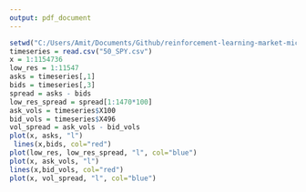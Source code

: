 ```yaml
---
output: pdf_document
---
```


```r
setwd("C:/Users/Amit/Documents/Github/reinforcement-learning-market-microstructure/data")
timeseries = read.csv("50_SPY.csv")
x = 1:1154736
low_res = 1:11547
asks = timeseries[,1]
bids = timeseries[,3]
spread = asks - bids
low_res_spread = spread[1:1470*100]
ask_vols = timeseries$X100
bid_vols = timeseries$X496
vol_spread = ask_vols - bid_vols
plot(x, asks, "l")
 lines(x,bids, col="red")
plot(low_res, low_res_spread, "l", col="blue")
plot(x, ask_vols, "l")
lines(x,bid_vols, col="red")
plot(x, vol_spread, "l", col="blue")


```
